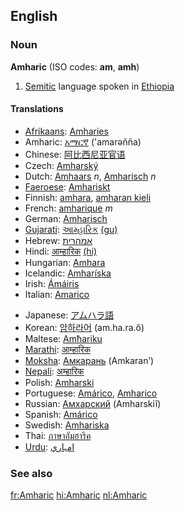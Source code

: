 ==English==

===Noun===
{{wikipedia}}
'''Amharic''' (ISO codes: '''am''', '''amh''')
#[[Semitic]] language spoken in [[Ethiopia]]

====Translations====
{{top}}
*[[Afrikaans]]: [[Amharies]]
*Amharic: [[አማርኛ]] ('amarəñña)
*Chinese: [[阿比西尼亚官语]]
*Czech: [[Amharský]]
*Dutch: [[Amhaars]] ''n'', [[Amharisch]] ''n''
*[[Faeroese]]: [[Amhariskt]]
*Finnish: [[amhara]], [[amharan kieli]]
*French: [[amharique]] ''m''
*German: [[Amharisch]]
*[[Gujarati]]: [[આમ્હારિક]] [[:gu:આમ્હારિક|(gu)]]
*Hebrew: [[אמהרית]]
*Hindi: [[आम्हारिक]] [[:hi:आम्हारिक|(hi)]]
*Hungarian: [[Amhara]]
*Icelandic: [[Amharíska]]
*Irish: [[Ámáiris]]
*Italian: [[Amarico]]
{{mid}}
*Japanese: [[アムハラ語]]
*Korean: [[암하라어]] (am.ha.ra.ŏ)
*Maltese: [[Amħariku]]
*[[Marathi]]: [[आम्हारिक]]
*[[Moksha]]: [[Амкарань]] (Amkaranʹ)
*[[Nepali]]: [[अम्हारिक]]
*Polish: [[Amharski]]
*Portuguese: [[Amárico]], [[Amharico]]
*Russian: [[Амхарский]] (Amharskiĭ)
*Spanish: [[Amárico]]
*Swedish: [[Amhariska]]
*Thai: [[ภาษาอัมฮาริค]]
*[[Urdu]]: [[امہاري]]
{{bottom}}

===See also===
{{interwiktionary|code=am}}

[[fr:Amharic]]
[[hi:Amharic]]
[[nl:Amharic]]